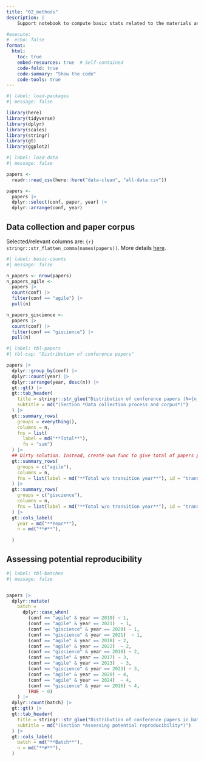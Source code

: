 ```yaml
---
title: "02_methods"
description: |
    Support notebook to compute basic stats related to the materials and methods used in the study, which is connected to section *Methods*. 

#execute:
#  echo: false
format: 
  html:
    toc: true
    embed-resources: true  # Self-contained
    code-fold: true
    code-summary: "Show the code"
    code-tools: true
---
```



```r
#| label: load-packages
#| message: false

library(here)
library(tidyverse)
library(dplyr)
library(scales)
library(stringr)
library(gt)
library(ggplot2)
```


```r
#| label: load-data
#| message: false

papers <- 
  readr::read_csv(here::here("data-clean", "all-data.csv"))

papers <- 
  papers |>
  dplyr::select(conf, paper, year) |>
  dplyr::arrange(conf, year)


```

## Data collection and paper corpus

Selected/relevant columns are: `{r} stringr::str_flatten_comma(names(papers))`. More details [here](https://github.com/nuest/reproducible-research-giscience-longitudinal-study/tree/main/data-clean).


```r
#| label: basic-counts
#| message: false

n_papers <- nrow(papers)
n_papers_agile <- 
  papers |>
  count(conf) |>
  filter(conf == "agile") |>
  pull(n)

n_papers_giscience <- 
  papers |>
  count(conf) |>
  filter(conf == "giscience") |>
  pull(n)
```


```r
#| label: tbl-papers
#| tbl-cap: "Distribution of conference papers"

papers |>
  dplyr::group_by(conf) |>
  dplyr::count(year) |>
  dplyr::arrange(year, desc(n)) |>
  gt::gt() |>
  gt::tab_header(
    title = stringr::str_glue("Distribution of conference papers (N={n_papers})"),
    subtitle = md("(Section *Data collection process and corpus*)")
  ) |>
  gt::summary_rows(
    groups = everything(),
    columns = n,
    fns = list(
      label = md("**Total**"),
      fn = "sum")
  ) |>
  ## Dirty solution. Instead, create own func to give total of papers per group without transitions year
  gt::summary_rows(
    groups = c("agile"),
    columns = n,
    fns = list(label = md("**Total w/o transition year**"), id = "transition_agile") ~ (sum(.)-22)  
  ) |>
  gt::summary_rows(
    groups = c("giscience"),
    columns = n,
    fns = list(label = md("**Total w/o transition year**"), id = "transition_agile") ~ (sum(.)-16)  
  ) |>
  gt::cols_label(
    year = md("**Year**"),
    n = md("**#**"),
    
  )

```

## Assessing potential reproducibility

```r
#| label: tbl-batches
#| message: false


papers |>
  dplyr::mutate(
    batch = 
      dplyr::case_when(
        (conf == "agile" & year == 2019) ~ 1,
        (conf == "agile" & year == 2021)  ~ 1,
        (conf == "giscience" & year == 2020) ~ 1,
        (conf == "giscience" & year == 2021)  ~ 1,
        (conf == "agile" & year == 2018) ~ 2,
        (conf == "agile" & year == 2022)  ~ 2,
        (conf == "giscience" & year == 2018) ~ 2,
        (conf == "agile" & year == 2017) ~ 3,
        (conf == "agile" & year == 2023)  ~ 3,
        (conf == "giscience" & year == 2023) ~ 3,
        (conf == "agile" & year == 2020) ~ 4,
        (conf == "agile" & year == 2024)  ~ 4,
        (conf == "giscience" & year == 2016) ~ 4,
        TRUE ~ 0)
    ) |>
  dplyr::count(batch) |>
  gt::gt() |>
  gt::tab_header(
    title = stringr::str_glue("Distribution of conference papers in batches (N={n_papers})"),
    subtitle = md("(Section *Assessing potential reproducibility*)")
  ) |>
  gt::cols_label(
    batch = md("**Batch**"),
    n = md("**#**"),
  )
```


